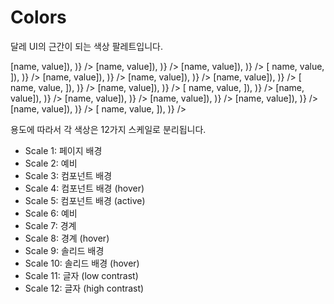 
# Colors

달레 UI의 근간이 되는 색상 팔레트입니다.

<ColorPalette>
  <ColorItem
    title="초록"
    subtitle="colors.teal"
    colors={Object.fromEntries(
      Object.entries(colors.teal).map(([name, { value }]) => [name, value]),
    )}
  />
  <ColorItem
    title="초록 (dark)"
    subtitle="colors.darkTeal"
    colors={Object.fromEntries(
      Object.entries(colors.darkTeal).map(([name, { value }]) => [name, value]),
    )}
  />
  <ColorItem
    title="보라"
    subtitle="colors.violet"
    colors={Object.fromEntries(
      Object.entries(colors.violet).map(([name, { value }]) => [name, value]),
    )}
  />
  <ColorItem
    title="보라 (dark)"
    subtitle="colors.darkViolet"
    colors={Object.fromEntries(
      Object.entries(colors.darkViolet).map(([name, { value }]) => [
        name,
        value,
      ]),
    )}
  />
  <ColorItem
    title="빨강"
    subtitle="colors.red"
    colors={Object.fromEntries(
      Object.entries(colors.red).map(([name, { value }]) => [name, value]),
    )}
  />
  <ColorItem
    title="빨강 (dark)"
    subtitle="colors.darkRed"
    colors={Object.fromEntries(
      Object.entries(colors.darkRed).map(([name, { value }]) => [name, value]),
    )}
  />
  <ColorItem
    title="노랑"
    subtitle="colors.amber"
    colors={Object.fromEntries(
      Object.entries(colors.amber).map(([name, { value }]) => [name, value]),
    )}
  />
  <ColorItem
    title="노랑 (dark)"
    subtitle="colors.darkAmber"
    colors={Object.fromEntries(
      Object.entries(colors.darkAmber).map(([name, { value }]) => [
        name,
        value,
      ]),
    )}
  />
  <ColorItem
    title="회색"
    subtitle="colors.slate"
    colors={Object.fromEntries(
      Object.entries(colors.slate).map(([name, { value }]) => [name, value]),
    )}
  />
  <ColorItem
    title="회색 (dark)"
    subtitle="colors.darkSlate"
    colors={Object.fromEntries(
      Object.entries(colors.darkSlate).map(([name, { value }]) => [
        name,
        value,
      ]),
    )}
  />
  <ColorItem
    title="세이지"
    subtitle="colors.sage"
    colors={Object.fromEntries(
      Object.entries(colors.sage).map(([name, { value }]) => [name, value]),
    )}
  />
  <ColorItem
    title="세이지 (dark)"
    subtitle="colors.darkSage"
    colors={Object.fromEntries(
      Object.entries(colors.darkSage).map(([name, { value }]) => [name, value]),
    )}
  />
  <ColorItem
    title="파랑"
    subtitle="colors.blue"
    colors={Object.fromEntries(
      Object.entries(colors.blue).map(([name, { value }]) => [name, value]),
    )}
  />
  <ColorItem
    title="파랑 (dark)"
    subtitle="colors.darkBlue"
    colors={Object.fromEntries(
      Object.entries(colors.darkBlue).map(([name, { value }]) => [name, value]),
    )}
  />
  <ColorItem
    title="초록"
    subtitle="colors.green"
    colors={Object.fromEntries(
      Object.entries(colors.green).map(([name, { value }]) => [name, value]),
    )}
  />
  <ColorItem
    title="초록 (dark)"
    subtitle="colors.darkGreen"
    colors={Object.fromEntries(
      Object.entries(colors.darkGreen).map(([name, { value }]) => [
        name,
        value,
      ]),
    )}
  />
</ColorPalette>

용도에 따라서 각 색상은 12가지 스케일로 분리됩니다.

- Scale 1: 페이지 배경
- Scale 2: 예비
- Scale 3: 컴포넌트 배경
- Scale 4: 컴포넌트 배경 (hover)
- Scale 5: 컴포넌트 배경 (active)
- Scale 6: 예비
- Scale 7: 경계
- Scale 8: 경계 (hover)
- Scale 9: 솔리드 배경
- Scale 10: 솔리드 배경 (hover)
- Scale 11: 글자 (low contrast)
- Scale 12: 글자 (high contrast)
